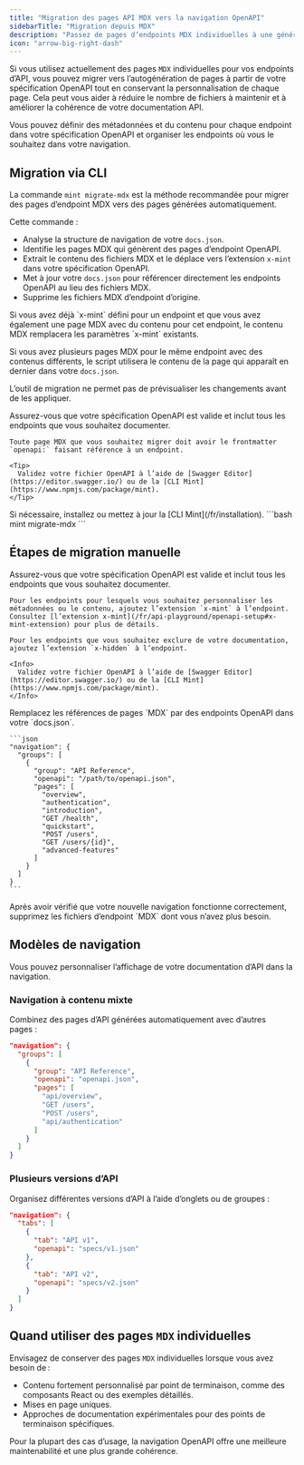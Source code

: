 ```yaml
---
title: "Migration des pages API MDX vers la navigation OpenAPI"
sidebarTitle: "Migration depuis MDX"
description: "Passez de pages d’endpoints MDX individuelles à une génération OpenAPI automatisée avec une navigation flexible"
icon: "arrow-big-right-dash"
---
```


Si vous utilisez actuellement des pages `MDX` individuelles pour vos endpoints d’API, vous pouvez migrer vers l’autogénération de pages à partir de votre spécification OpenAPI tout en conservant la personnalisation de chaque page. Cela peut vous aider à réduire le nombre de fichiers à maintenir et à améliorer la cohérence de votre documentation API.

Vous pouvez définir des métadonnées et du contenu pour chaque endpoint dans votre spécification OpenAPI et organiser les endpoints où vous le souhaitez dans votre navigation.

## Migration via CLI

La commande `mint migrate-mdx` est la méthode recommandée pour migrer des pages d’endpoint MDX vers des pages générées automatiquement.

Cette commande :
- Analyse la structure de navigation de votre `docs.json`.
- Identifie les pages MDX qui génèrent des pages d’endpoint OpenAPI.
- Extrait le contenu des fichiers MDX et le déplace vers l’extension `x-mint` dans votre spécification OpenAPI.
- Met à jour votre `docs.json` pour référencer directement les endpoints OpenAPI au lieu des fichiers MDX.
- Supprime les fichiers MDX d’endpoint d’origine.

<Info>
Si vous avez déjà `x-mint` défini pour un endpoint et que vous avez également une page MDX avec du contenu pour cet endpoint, le contenu MDX remplacera les paramètres `x-mint` existants.

Si vous avez plusieurs pages MDX pour le même endpoint avec des contenus différents, le script utilisera le contenu de la page qui apparaît en dernier dans votre `docs.json`.

L’outil de migration ne permet pas de prévisualiser les changements avant de les appliquer.
</Info>

<Steps>
<Step title="Préparez votre spécification OpenAPI.">
    Assurez-vous que votre spécification OpenAPI est valide et inclut tous les endpoints que vous souhaitez documenter.

    Toute page MDX que vous souhaitez migrer doit avoir le frontmatter `openapi:` faisant référence à un endpoint.

    <Tip>
      Validez votre fichier OpenAPI à l’aide de [Swagger Editor](https://editor.swagger.io/) ou de la [CLI Mint](https://www.npmjs.com/package/mint).
    </Tip>
  </Step>
  <Step title="Installez la CLI Mint">
    Si nécessaire, installez ou mettez à jour la [CLI Mint](/fr/installation).
  </Step>
  <Step title="Exécutez la commande de migration.">
    ```bash
    mint migrate-mdx
    ```
  </Step>
</Steps>

## Étapes de migration manuelle

<Steps>
  <Step title="Préparez votre spécification OpenAPI.">
    Assurez-vous que votre spécification OpenAPI est valide et inclut tous les endpoints que vous souhaitez documenter.

    Pour les endpoints pour lesquels vous souhaitez personnaliser les métadonnées ou le contenu, ajoutez l’extension `x-mint` à l’endpoint. Consultez [l’extension x-mint](/fr/api-playground/openapi-setup#x-mint-extension) pour plus de détails.

    Pour les endpoints que vous souhaitez exclure de votre documentation, ajoutez l’extension `x-hidden` à l’endpoint.

    <Info>
      Validez votre fichier OpenAPI à l’aide de [Swagger Editor](https://editor.swagger.io/) ou de la [CLI Mint](https://www.npmjs.com/package/mint).
    </Info>
  </Step>
  
  <Step title="Mettez à jour votre structure de navigation.">
    Remplacez les références de pages `MDX` par des endpoints OpenAPI dans votre `docs.json`.

    ```json
    "navigation": {
      "groups": [
        {
          "group": "API Reference",
          "openapi": "/path/to/openapi.json",
          "pages": [
            "overview",
            "authentication",
            "introduction",
            "GET /health",
            "quickstart", 
            "POST /users",
            "GET /users/{id}",
            "advanced-features"
          ]
        }
      ]
    }
    ```

  </Step>

  <Step title="Supprimez les anciens fichiers MDX.">
    Après avoir vérifié que votre nouvelle navigation fonctionne correctement, supprimez les fichiers d’endpoint `MDX` dont vous n’avez plus besoin.
  </Step>
</Steps>

## Modèles de navigation

Vous pouvez personnaliser l’affichage de votre documentation d’API dans la navigation.

### Navigation à contenu mixte

Combinez des pages d’API générées automatiquement avec d’autres pages :

```json
"navigation": {
  "groups": [
    {
      "group": "API Reference",
      "openapi": "openapi.json",
      "pages": [
        "api/overview",
        "GET /users",
        "POST /users", 
        "api/authentication"
      ]
    }
  ]
}
```

### Plusieurs versions d’API

Organisez différentes versions d’API à l’aide d’onglets ou de groupes :

```json
"navigation": {
  "tabs": [
    {
      "tab": "API v1",
      "openapi": "specs/v1.json"
    },
    {
      "tab": "API v2", 
      "openapi": "specs/v2.json"
    }
  ]
}
```

## Quand utiliser des pages `MDX` individuelles

Envisagez de conserver des pages `MDX` individuelles lorsque vous avez besoin de :

- Contenu fortement personnalisé par point de terminaison, comme des composants React ou des exemples détaillés.
- Mises en page uniques.
- Approches de documentation expérimentales pour des points de terminaison spécifiques.

Pour la plupart des cas d’usage, la navigation OpenAPI offre une meilleure maintenabilité et une plus grande cohérence.
